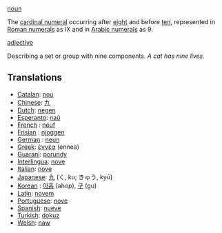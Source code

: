 [[noun]]

The [[cardinal numeral]] occurring after [[eight]] and before [[ten]], represented in [[Roman numerals]] as IX and in [[Arabic numerals]] as 9.

[[adjective]]

Describing a set or group with nine components. ''A cat has nine lives.''

==Translations==
*[[Catalan]]: [[nou]]
*[[Chinese]]: [[九]]
*[[Dutch]]: [[negen]]
*[[Esperanto]]: [[naŭ]]
*[[French]] : [[neuf]]
*[[Frisian]] : [[njoggen]]
*[[German]] : [[neun]]
*[[Greek]]: [[εννέα]] (ennea)
*[[Guarani]]: [[porundy]]
*[[Interlingua]]: [[nove]]
*[[Italian]]: [[nove]]
*[[Japanese]]: [[九]] (く, ku; きゅう, kyū)
*[[Korean]] : [[아홉]] (ahop), [[구]] (gu)
*[[Latin]]: [[novem]]
*[[Portuguese]]: [[nove]]
*[[Spanish]]: [[nueve]]
*[[Turkish]]: [[dokuz]]
*[[Welsh]]: [[naw]]